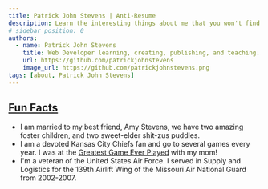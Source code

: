 ```yaml
---
title: Patrick John Stevens | Anti-Resume
description: Learn the interesting things about me that you won't find on my resume.
# sidebar_position: 0
authors:
  - name: Patrick John Stevens
    title: Web Developer learning, creating, publishing, and teaching. I'm here to serve.
    url: https://github.com/patrickjohnstevens
    image_url: https://github.com/patrickjohnstevens.png
tags: [about, Patrick John Stevens]
---
```


## <u>Fun Facts</u>

- I am married to my best friend, Amy Stevens, we have two amazing foster children, and two sweet-elder shit-zus puddles.
- I am a devoted Kansas City Chiefs fan and go to several games every year. I was at the [Greatest Game Ever Played](https://youtu.be/BYxYHuo-HCo) with my mom!
- I'm a veteran of the United States Air Force. I served in Supply and Logistics for the 139th Airlift Wing of the Missouri Air National Guard from 2002-2007.
